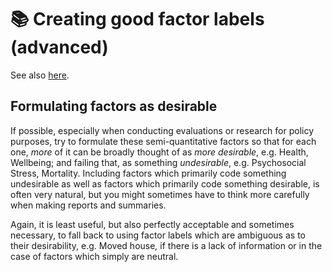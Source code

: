 # 📚 Creating good factor labels (advanced){#factor-labels2}

See also [here](#factor-labels1).



## Formulating factors as desirable

If possible, especially when conducting evaluations or research for policy purposes, try to formulate these semi-quantitative factors so that for each one, *more* of it can be broadly thought of as *more desirable*, e.g. Health, Wellbeing; and failing that, as something *undesirable*, e.g. Psychosocial Stress, Mortality. Including factors which primarily code something undesirable as well as factors which primarily code something desirable, is often very natural, but you might sometimes have to think more carefully when making reports and summaries.

Again, it is least useful, but also perfectly acceptable and sometimes necessary, to fall back to using factor labels which are ambiguous as to their desirability, e.g. Moved house*,* if there is a lack of information or in the case of factors which simply are neutral.
